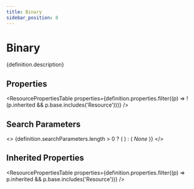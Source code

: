 ```yaml
---
title: Binary
sidebar_position: 8
---
```



# Binary

<p>{definition.description}</p>

## Properties

<ResourcePropertiesTable properties={definition.properties.filter((p) => !(p.inherited && p.base.includes('Resource')))} />

## Search Parameters

<>
  {definition.searchParameters.length > 0 ? (
    <SearchParamsTable searchParams={definition.searchParameters} />
  ) : (
    <em>None</em>
  )}
</>

## Inherited Properties

<ResourcePropertiesTable properties={definition.properties.filter((p) => p.inherited && p.base.includes('Resource'))} />


